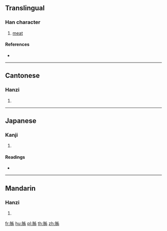 {{character info/new}}
==Translingual==

===Han character===
{{Han char|rn=130|rad=肉|as=05|sn=9|four=75227|canj=BLXH}}

# [[meat]]

====References====
* {{Han ref|kx=0978.030|dkj=29370|dj=1430.010|hdz=32051.030|uh=80CF|ud=32975|bh=D064|bd=53348}}

----

==Cantonese==

===Hanzi===
{{yue-hanzi|jyut=|y=ji2}}

# {{defn|lang=yue|sort=肉05}}

----

==Japanese==

===Kanji===
{{ja-kanji|grade=|rs=肉05}}

# {{defn|lang=ja|sort=肉05}}

====Readings====
* {{ja-readings|on=[[し]] (shi)|kun=|nanori=}}

----

==Mandarin==

===Hanzi===
{{cmn-hanzi|pin=[[zǐ]] ([[zi3]])|wg=tzu<sup>3</sup>}}

# {{defn|lang=cmn|sort=肉05}}

[[fr:胏]]
[[hu:胏]]
[[pl:胏]]
[[th:胏]]
[[zh:胏]]